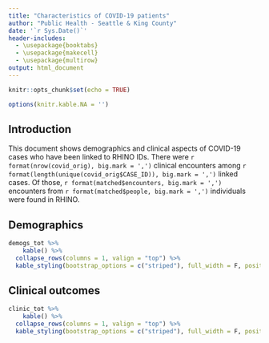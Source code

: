 ```yaml
---
title: "Characteristics of COVID-19 patients"
author: "Public Health - Seattle & King County"
date: '`r Sys.Date()`'
header-includes:
  - \usepackage{booktabs}
  - \usepackage{makecell}
  - \usepackage{multirow}
output: html_document
---
```


```r
knitr::opts_chunk$set(echo = TRUE)

options(knitr.kable.NA = '')
```

## Introduction

This document shows demographics and clinical aspects of COVID-19 cases who have been linked to RHINO IDs. There were 
`r format(nrow(covid_orig), big.mark = ',')` clinical encounters among `r format(length(unique(covid_orig$CASE_ID)), big.mark = ',')` linked cases.
Of those, `r format(matched$encounters, big.mark = ',')` encounters from `r format(matched$people, big.mark = ',')` individuals were found in RHINO.


## Demographics

```r
demogs_tot %>%
    kable() %>%
  collapse_rows(columns = 1, valign = "top") %>%
  kable_styling(bootstrap_options = c("striped"), full_width = F, position = "left")

```

## Clinical outcomes

```r
clinic_tot %>%
    kable() %>%
  collapse_rows(columns = 1, valign = "top") %>%
  kable_styling(bootstrap_options = c("striped"), full_width = F, position = "left")

```

